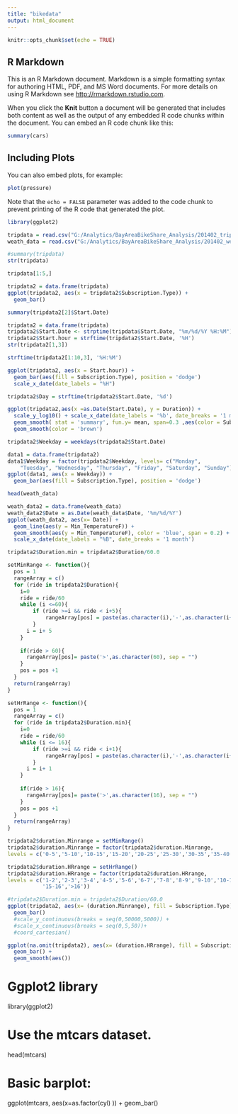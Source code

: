 ```yaml
---
title: "bikedata"
output: html_document
---
```


```r
knitr::opts_chunk$set(echo = TRUE)
```

## R Markdown

This is an R Markdown document. Markdown is a simple formatting syntax for authoring HTML, PDF, and MS Word documents. For more details on using R Markdown see <http://rmarkdown.rstudio.com>.

When you click the **Knit** button a document will be generated that includes both content as well as the output of any embedded R code chunks within the document. You can embed an R code chunk like this:

```r
summary(cars)
```

## Including Plots

You can also embed plots, for example:

```r
plot(pressure)
```

Note that the `echo = FALSE` parameter was added to the code chunk to prevent printing of the R code that generated the plot.
```r
library(ggplot2)
```

```r
tripdata = read.csv("G:/Analytics/BayAreaBikeShare_Analysis/201402_trip_data.csv")
weath_data = read.csv("G:/Analytics/BayAreaBikeShare_Analysis/201402_weather_data.csv")

```
```r
#summary(tripdata)
str(tripdata)
```
```r
tripdata[1:5,]
```

```r
tripdata2 = data.frame(tripdata)
ggplot(tripdata2, aes(x = tripdata2$Subscription.Type)) + 
  geom_bar() 

```

```r
summary(tripdata2[2]$Start.Date)
```


```r
tripdata2 = data.frame(tripdata)
tripdata2$Start.Date <- strptime(tripdata$Start.Date, "%m/%d/%Y %H:%M")
tripdata2$Start.hour = strftime(tripdata2$Start.Date, '%H')
str(tripdata2[1,3])

strftime(tripdata2[1:10,3], '%H:%M')
```

```r
ggplot(tripdata2, aes(x = Start.hour)) + 
  geom_bar(aes(fill = Subscription.Type), position = 'dodge') 
  scale_x_date(date_labels = "%H")
```
```r
tripdata2$Day = strftime(tripdata2$Start.Date, '%d')

```
```r
ggplot(tripdata2,aes(x =as.Date(Start.Date), y = Duration)) +
  scale_y_log10() + scale_x_date(date_labels = '%b', date_breaks = '1 month') +
  geom_smooth( stat = 'summary', fun.y= mean, span=0.3 ,aes(color = Subscription.Type)) +
  geom_smooth(color = 'brown')
```

```r
tripdata2$Weekday = weekdays(tripdata2$Start.Date)
```
```r
data1 = data.frame(tripdata2)
data1$Weekday = factor(tripdata2$Weekday, levels= c("Monday", 
    "Tuesday", "Wednesday", "Thursday", "Friday", "Saturday", "Sunday"))
ggplot(data1, aes(x = Weekday)) + 
  geom_bar(aes(fill = Subscription.Type), position = 'dodge') 
```

```r
head(weath_data)
```

```r
weath_data2 = data.frame(weath_data)
weath_data2$Date = as.Date(weath_data$Date, '%m/%d/%Y')
ggplot(weath_data2, aes(x= Date)) + 
  geom_line(aes(y = Min_TemperatureF)) +
  geom_smooth(aes(y = Min_TemperatureF), color = 'blue', span = 0.2) +
  scale_x_date(date_labels = "%B", date_breaks = '1 month')
```
```r
tripdata2$Duration.min = tripdata2$Duration/60.0
```
```r
setMinRange <- function(){
  pos = 1
  rangeArray = c()
  for (ride in tripdata2$Duration){
    i=0
    ride = ride/60
    while (i <=60){
        if (ride >=i && ride < i+5){
            rangeArray[pos] = paste(as.character(i),'-',as.character(i+5), sep = "")
        }
      i = i+ 5
    }
    
    if(ride > 60){
      rangeArray[pos]= paste('>',as.character(60), sep = "")
    }
    pos = pos +1
  }
  return(rangeArray)
}

setHrRange <- function(){
  pos = 1
  rangeArray = c()
  for (ride in tripdata2$Duration.min){
    i=0
    ride = ride/60
    while (i <= 16){
        if (ride >=i && ride < i+1){
            rangeArray[pos] = paste(as.character(i),'-',as.character(i+1), sep ="" )
        }
      i = i+ 1
    }
    
    if(ride > 16){
      rangeArray[pos]= paste('>',as.character(16), sep = "")
    }
    pos = pos +1
  }
  return(rangeArray)
}
```

```r
tripdata2$duration.Minrange = setMinRange()
tripdata2$duration.Minrange = factor(tripdata2$duration.Minrange, 
levels = c('0-5','5-10','10-15','15-20','20-25','25-30','30-35','35-40','40-45','45-50','50-55','55-60','>60'))

tripdata2$duration.HRrange = setHrRange()
tripdata2$duration.HRrange = factor(tripdata2$duration.HRrange, 
levels = c('1-2','2-3','3-4','4-5','5-6','6-7','7-8','8-9','9-10','10-11','11-12','12-13','13-14','14-15',
           '15-16','>16'))

```
```r
#tripdata2$Duration.min = tripdata2$Duration/60.0
ggplot(tripdata2, aes(x= (duration.Minrange), fill = Subscription.Type)) + 
  geom_bar() 
  #scale_y_continuous(breaks = seq(0,50000,5000)) +
  #scale_x_continuous(breaks = seq(0,5,50))+
  #coord_cartesian()
```
```r
ggplot(na.omit(tripdata2), aes(x= (duration.HRrange), fill = Subscription.Type)) + 
  geom_bar() +
  geom_smooth(aes())
```

# Ggplot2 library
library(ggplot2)

# Use the mtcars dataset.
head(mtcars)

# Basic barplot:
ggplot(mtcars, aes(x=as.factor(cyl) )) + geom_bar()